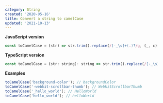 ```yaml
---
category: String
created: '2020-05-16'
title: Convert a string to camelCase
updated: '2021-10-13'
---
```


**JavaScript version**

```js
const toCamelCase = (str) => str.trim().replace(/[-_\s]+(.)?/g, (_, c) => (c ? c.toUpperCase() : ''));
```

**TypeScript version**

```js
const toCamelCase = (str: string): string => str.trim().replace(/[-_\s]+(.)?/g, (_, c) => (c ? c.toUpperCase() : ''));
```

**Examples**

```js
toCamelCase('background-color'); // backgroundColor
toCamelCase('-webkit-scrollbar-thumb'); // WebkitScrollbarThumb
toCamelCase('_hello_world'); // HelloWorld
toCamelCase('hello_world'); // helloWorld
```

